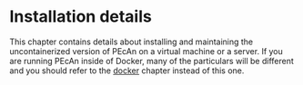 # Installation details

This chapter contains details about installing and maintaining the uncontainerized version of PEcAn on a virtual machine or a server. If you are running PEcAn inside of Docker, many of the particulars will be different and you should refer to the [docker](#docker-index) chapter instead of this one.
